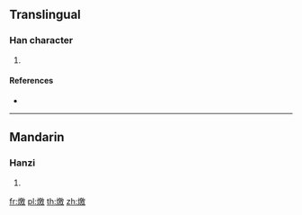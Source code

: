 ==Translingual==

===Han character===
{{Han char|rn=86|rad=火|as=13|sn=17|four=|canj=FHSK}}

# {{defn|Han|sort=火13}}

====References====
* {{Han ref|kx=0685.050|dkj=19474|dj=1097.090|hdz=32241.050|uh=71E9|ud=29161}}

----

==Mandarin==

===Hanzi===
{{cmn-hanzi|pin=[[què]] ([[que4]])|wg=ch'üeh<sup>4</sup>}}

# {{defn|lang=cmn|sort=火13}}

[[fr:燩]]
[[pl:燩]]
[[th:燩]]
[[zh:燩]]